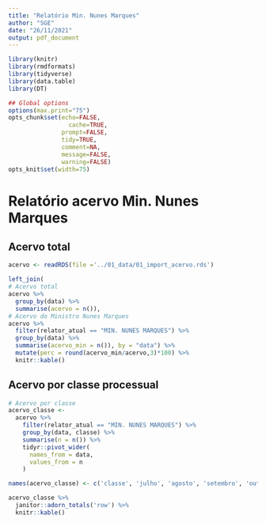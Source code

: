 ---
title: "Relatório Min. Nunes Marques"
author: "SGE"
date: "26/11/2021"
output: pdf_document
---

```{r setup, include=FALSE}
library(knitr)
library(rmdformats)
library(tidyverse)
library(data.table)
library(DT)

## Global options
options(max.print="75")
opts_chunk$set(echo=FALSE,
	             cache=TRUE,
               prompt=FALSE,
               tidy=TRUE,
               comment=NA,
               message=FALSE,
               warning=FALSE)
opts_knit$set(width=75)
```

# Relatório acervo Min. Nunes Marques

## Acervo total

```{r}
acervo <- readRDS(file ='../01_data/01_import_acervo.rds')

left_join(
# Acervo total
acervo %>% 
  group_by(data) %>% 
  summarise(acervo = n()),
# Acervo do Ministro Nunes Marques
acervo %>% 
  filter(relator_atual == "MIN. NUNES MARQUES") %>% 
  group_by(data) %>% 
  summarise(acervo_min = n()), by = "data") %>% 
  mutate(perc = round(acervo_min/acervo,3)*100) %>% 
  knitr::kable()
```

## Acervo por classe processual

```{r}
# Acervo por classe
acervo_classe <-
  acervo %>% 
    filter(relator_atual == "MIN. NUNES MARQUES") %>% 
    group_by(data, classe) %>% 
    summarise(n = n()) %>% 
    tidyr::pivot_wider(
      names_from = data,
      values_from = n
    ) 

names(acervo_classe) <- c('classe', 'julho', 'agosto', 'setembro', 'outubro', 'novembro')

acervo_classe %>% 
  janitor::adorn_totals('row') %>% 
  knitr::kable()
```
